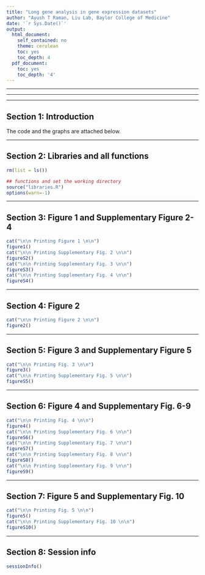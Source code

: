 ```yaml
---
title: "Long gene analysis in gene expression datasets"
author: "Ayush T Raman, Liu Lab, Baylor College of Medicine"
date: '`r Sys.Date()`'
output:
  html_document:
    self_contained: no
    theme: cerulean
    toc: yes
    toc_depth: 4
  pdf_document:
    toc: yes
    toc_depth: '4'
---
```


------------------------------------------------------------------------

------------------------------------------------------------------------

------------------------------------------------------------------------

## Section 1: Introduction

The code and the graphs are attached below.

------------------------------------------------------------------------

## Section 2: Libraries and all functions

```r
rm(list = ls())

## functions and set the working directory
source("libraries.R")
options(warn=-1)
```

------------------------------------------------------------------------

## Section 3: Figure 1 and Supplementary Figure 2-4

```r
cat("\n\n Printing Figure 1 \n\n")
figure1()
cat("\n\n Printing Supplementary Fig. 2 \n\n")
figureS2()
cat("\n\n Printing Supplementary Fig. 3 \n\n")
figureS3()
cat("\n\n Printing Supplementary Fig. 4 \n\n")
figureS4()
```

------------------------------------------------------------------------

## Section 4: Figure 2

```r
cat("\n\n Printing Figure 2 \n\n")
figure2()
```

------------------------------------------------------------------------

## Section 5: Figure 3 and Supplementary Figure 5

```r
cat("\n\n Printing Fig. 3 \n\n")
figure3()
cat("\n\n Printing Supplementary Fig. 5 \n\n")
figureS5()
```

------------------------------------------------------------------------

## Section 6: Figure 4 and Supplementary Fig. 6-9 

```r
cat("\n\n Printing Fig. 4 \n\n")
figure4()
cat("\n\n Printing Supplementary Fig. 6 \n\n")
figureS6()
cat("\n\n Printing Supplementary Fig. 7 \n\n")
figureS7()
cat("\n\n Printing Supplementary Fig. 8 \n\n")
figureS8()
cat("\n\n Printing Supplementary Fig. 9 \n\n")
figureS9()
```

------------------------------------------------------------------------

## Section 7: Figure 5 and Supplementary Fig. 10

```r
cat("\n\n Printing Fig. 5 \n\n")
figure5()
cat("\n\n Printing Supplementary Fig. 10 \n\n")
figureS10()
```

------------------------------------------------------------------------

## Section 8: Session info

```r
sessionInfo()
```
